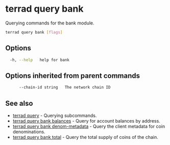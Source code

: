 # terrad query bank

Querying commands for the bank module. 

```sh Terrad
terrad query bank [flags]
```

## Options

```sh Terrad
  -h, --help   help for bank
```

## Options inherited from parent commands

```sh Terrad
      --chain-id string   The network chain ID
```

## See also

* [terrad query](./terrad_query.mdx)	 - Querying subcommands.
* [terrad query bank balances](./terrad_query_bank_balances.mdx)	 - Query for account balances by address.
* [terrad query bank denom-metadata](./terrad_query_bank_denom-metadata.mdx)	 - Query the client metadata for coin denominations.
* [terrad query bank total](./terrad_query_bank_total.mdx)	 - Query the total supply of coins of the chain.


